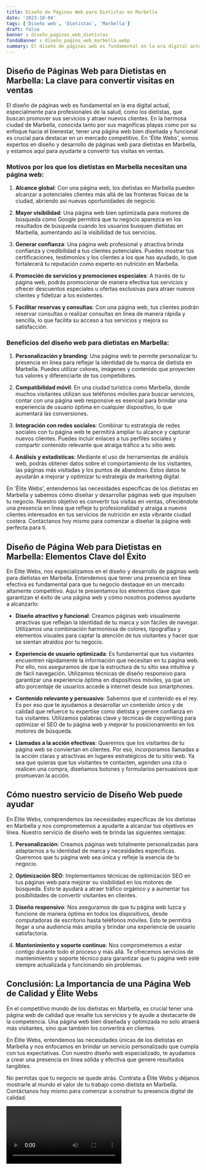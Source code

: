 ```yaml
---
title: Diseño de Páginas Web para Dietistas en Marbella
date: '2023-10-04'
tags: ['Diseño web', 'Dietistas', 'Marbella']
draft: false
banner : diseño_paginas_web_dietistas
fondoBanner : diseño_pagina_web_marbella.webp
summary: El diseño de páginas web es fundamental en la era digital actual, especialmente para profesionales de la salud, como los dietistas, que buscan promover sus servicios y atraer nuevos clientes. En la hermosa ciudad de Marbella, conocida tanto por sus magníficas playas como por su enfoque hacia el bienestar, tener una página web bien diseñada y funcional es crucial para destacar en un mercado competitivo. En 'Élite Webs', somos expertos en diseño y desarrollo de páginas web para dietistas en Marbella, y estamos aquí para ayudarte a convertir tus visitas en ventas.
---
```


## Diseño de Páginas Web para Dietistas en Marbella: La clave para convertir visitas en ventas

El diseño de páginas web es fundamental en la era digital actual, especialmente para profesionales de la salud, como los dietistas, que buscan promover sus servicios y atraer nuevos clientes. En la hermosa ciudad de Marbella, conocida tanto por sus magníficas playas como por su enfoque hacia el bienestar, tener una página web bien diseñada y funcional es crucial para destacar en un mercado competitivo. En 'Élite Webs', somos expertos en diseño y desarrollo de páginas web para dietistas en Marbella, y estamos aquí para ayudarte a convertir tus visitas en ventas.

### Motivos por los que los dietistas en Marbella necesitan una página web:

1. **Alcance global**: Con una página web, los dietistas en Marbella pueden alcanzar a potenciales clientes más allá de las fronteras físicas de la ciudad, abriendo así nuevas oportunidades de negocio.

2. **Mayor visibilidad**: Una página web bien optimizada para motores de búsqueda como Google permitirá que tu negocio aparezca en los resultados de búsqueda cuando los usuarios busquen dietistas en Marbella, aumentando así la visibilidad de tus servicios.

3. **Generar confianza**: Una página web profesional y atractiva brinda confianza y credibilidad a tus clientes potenciales. Puedes mostrar tus certificaciones, testimonios y los clientes a los que has ayudado, lo que fortalecerá tu reputación como experto en nutrición en Marbella.

4. **Promoción de servicios y promociones especiales**: A través de tu página web, podrás promocionar de manera efectiva tus servicios y ofrecer descuentos especiales u ofertas exclusivas para atraer nuevos clientes y fidelizar a los existentes.

5. **Facilitar reservas y consultas**: Con una página web, tus clientes podrán reservar consultas o realizar consultas en línea de manera rápida y sencilla, lo que facilita su acceso a tus servicios y mejora su satisfacción.

### Beneficios del diseño web para dietistas en Marbella:

1. **Personalización y branding**: Una página web te permite personalizar tu presencia en línea para reflejar la identidad de tu marca de dietista en Marbella. Puedes utilizar colores, imágenes y contenido que proyecten tus valores y diferenciarte de tus competidores.

2. **Compatibilidad móvil**: En una ciudad turística como Marbella, donde muchos visitantes utilizan sus teléfonos móviles para buscar servicios, contar con una página web responsive es esencial para brindar una experiencia de usuario óptima en cualquier dispositivo, lo que aumentará las conversiones.

3. **Integración con redes sociales**: Combinar tu estrategia de redes sociales con tu página web te permitirá ampliar tu alcance y capturar nuevos clientes. Puedes incluir enlaces a tus perfiles sociales y compartir contenido relevante que atraiga tráfico a tu sitio web.

4. **Análisis y estadísticas**: Mediante el uso de herramientas de análisis web, podrás obtener datos sobre el comportamiento de los visitantes, las páginas más visitadas y los puntos de abandono. Estos datos te ayudarán a mejorar y optimizar tu estrategia de marketing digital.

En 'Élite Webs', entendemos las necesidades específicas de los dietistas en Marbella y sabemos cómo diseñar y desarrollar páginas web que impulsen tu negocio. Nuestro objetivo es convertir tus visitas en ventas, ofreciéndote una presencia en línea que refleje tu profesionalidad y atraiga a nuevos clientes interesados en tus servicios de nutrición en esta vibrante ciudad costera. Contáctanos hoy mismo para comenzar a diseñar la página web perfecta para ti.

<GifSeo />

<Cta />

## Diseño de Página Web para Dietistas en Marbella: Elementos Clave del Éxito

En Élite Webs, nos especializamos en el diseño y desarrollo de páginas web para dietistas en Marbella. Entendemos que tener una presencia en línea efectiva es fundamental para que tu negocio destaque en un mercado altamente competitivo. Aquí te presentamos los elementos clave que garantizan el éxito de una página web y cómo nosotros podemos ayudarte a alcanzarlo:

- **Diseño atractivo y funcional**: Creamos páginas web visualmente atractivas que reflejan la identidad de tu marca y son fáciles de navegar. Utilizamos una combinación harmoniosa de colores, tipografías y elementos visuales para captar la atención de tus visitantes y hacer que se sientan atraídos por tu negocio.

- **Experiencia de usuario optimizada**: Es fundamental que tus visitantes encuentren rápidamente la información que necesitan en tu página web. Por ello, nos aseguramos de que la estructura de tu sitio sea intuitiva y de fácil navegación. Utilizamos técnicas de diseño responsivo para garantizar una experiencia óptima en dispositivos móviles, ya que un alto porcentaje de usuarios accede a internet desde sus smartphones.

- **Contenido relevante y persuasivo**: Sabemos que el contenido es el rey. Es por eso que te ayudamos a desarrollar un contenido único y de calidad que refuerce tu expertise como dietista y genere confianza en tus visitantes. Utilizamos palabras clave y técnicas de copywriting para optimizar el SEO de tu página web y mejorar tu posicionamiento en los motores de búsqueda.

- **Llamadas a la acción efectivas**: Queremos que los visitantes de tu página web se conviertan en clientes. Por eso, incorporamos llamadas a la acción claras y atractivas en lugares estratégicos de tu sitio web. Ya sea que quieras que tus visitantes te contacten, agenden una cita o realicen una compra, diseñamos botones y formularios persuasivos que promuevan la acción.

## Cómo nuestro servicio de Diseño Web puede ayudar

En Élite Webs, comprendemos las necesidades específicas de los dietistas en Marbella y nos comprometemos a ayudarte a alcanzar tus objetivos en línea. Nuestro servicio de diseño web te brinda las siguientes ventajas:

1. **Personalización**: Creamos páginas web totalmente personalizadas para adaptarnos a tu identidad de marca y necesidades específicas. Queremos que tu página web sea única y refleje la esencia de tu negocio.

2. **Optimización SEO**: Implementamos técnicas de optimización SEO en tus páginas web para mejorar su visibilidad en los motores de búsqueda. Esto te ayudará a atraer tráfico orgánico y a aumentar tus posibilidades de convertir visitantes en clientes.

3. **Diseño responsivo**: Nos aseguramos de que tu página web luzca y funcione de manera óptima en todos los dispositivos, desde computadoras de escritorio hasta teléfonos móviles. Esto te permitirá llegar a una audiencia más amplia y brindar una experiencia de usuario satisfactoria.

4. **Mantenimiento y soporte continuo**: Nos comprometemos a estar contigo durante todo el proceso y más allá. Te ofrecemos servicios de mantenimiento y soporte técnico para garantizar que tu página web esté siempre actualizada y funcionando sin problemas.

## Conclusión: La Importancia de una Página Web de Calidad y Élite Webs

En el competitivo mundo de los dietistas en Marbella, es crucial tener una página web de calidad que resalte tus servicios y te ayude a destacarte de la competencia. Una página web bien diseñada y optimizada no solo atraerá más visitantes, sino que también los convertirá en clientes.

En Élite Webs, entendemos las necesidades únicas de los dietistas en Marbella y nos enfocamos en brindar un servicio personalizado que cumpla con tus expectativas. Con nuestro diseño web especializado, te ayudamos a crear una presencia en línea sólida y efectiva que genere resultados tangibles.

No permitas que tu negocio se quede atrás. Contrata a Élite Webs y déjanos mostrarle al mundo el valor de tu trabajo como dietista en Marbella. Contáctanos hoy mismo para comenzar a construir tu presencia digital de calidad.

<Video />

<CtaBot job='Dietistas' city='Marbella'/>

<Gmaps query='Marbella+españa+maps' />